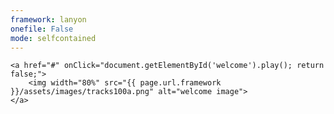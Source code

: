 ```yaml
---
framework: lanyon
onefile: False
mode: selfcontained
---
```


<audio id="welcome">
    <source src="{{ page.url.framework }}/assets/sounds/welcome_robot.wav" type="audio/mpeg">
    <source src="{{ page.url.framework }}/assets/sounds/welcome_robot.ogg" type="audio/ogg">
</audio>


<div align="center">
	<a href="#" onClick="document.getElementById('welcome').play(); return false;">
		<img width="80%" src="{{ page.url.framework }}/assets/images/tracks100a.png" alt="welcome image">
	</a>
</div>

<!-- <img width="100%" class="img-thumbnail" src="{{ page.url.framework }}/assets/images/tracks100a.png" alt="welcome image"> -->




<style>
  .lead {
    margin-bottom: 20px;
    font-size: 1.1rem;
    font-weight: 200;
    line-height: 1.4;
    text-align: justify;
  }
</style>
